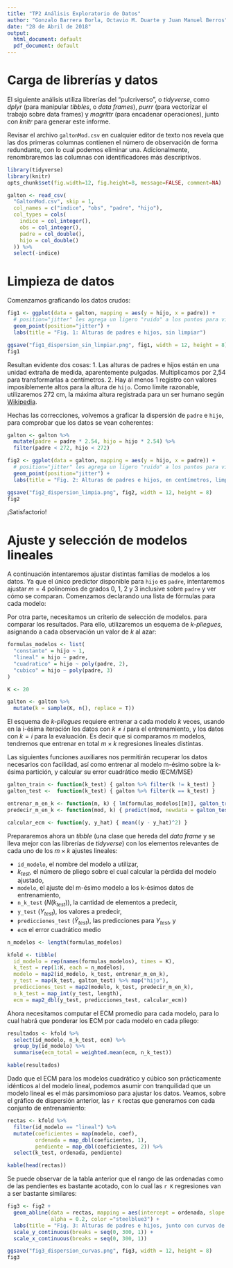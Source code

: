 ```yaml
---
title: "TP2 Análisis Exploratorio de Datos"
author: "Gonzalo Barrera Borla, Octavio M. Duarte y Juan Manuel Berros"
date: "28 de Abril de 2018"
output:
  html_document: default
  pdf_document: default
---
```


# Carga de librerías y datos
El siguiente análisis utiliza librerías del "pulcriverso", o _tidyverse_, como _dplyr_ (para manipular _tibbles_, o _data frames_), _purrr_ (para vectorizar el trabajo sobre data frames) y _magrittr_ (para encadenar operaciones), junto con _knitr_ para generar este informe.

Revisar el archivo `galtonMod.csv` en cualquier editor de texto nos revela que las dos primeras columnas contienen el número de observación de forma redundante, con lo cual podemos eliminar una. Adicionalmente, renombraremos las columnas con identificadores más descriptivos.

```r
library(tidyverse)
library(knitr)
opts_chunk$set(fig.width=12, fig.height=8, message=FALSE, comment=NA)
```

```r
galton <- read_csv(
  "GaltonMod.csv", skip = 1,
  col_names = c("indice", "obs", "padre", "hijo"),
  col_types = cols(
    indice = col_integer(),
    obs = col_integer(),
    padre = col_double(),
    hijo = col_double()
  )) %>%
  select(-indice)
```

# Limpieza de datos

Comenzamos graficando los datos crudos:

```r
fig1 <- ggplot(data = galton, mapping = aes(y = hijo, x = padre)) +
  # position="jitter" les agrega un ligero "ruido" a los puntos para visualizarlos mejor
  geom_point(position="jitter") +
  labs(title = "Fig. 1: Alturas de padres e hijos, sin limpiar")

ggsave("fig1_dispersion_sin_limpiar.png", fig1, width = 12, height = 8)
fig1
```

Resultan evidente dos cosas:
1. Las alturas de padres e hijos están en una unidad extraña de medida, aparentemente pulgadas. Multiplicamos por 2,54 para transformarlas a centímetros.
2. Hay al menos 1 registro con valores imposiblemente altos para la altura de `hijo`. Como límite razonable, utilizaremos 272 cm, la máxima altura registrada para un ser humano según [Wikipedia](https://en.wikipedia.org/wiki/List_of_tallest_people).

Hechas las correcciones, volvemos a graficar la dispersión de `padre` e `hijo`, para comprobar que los datos se vean coherentes:

```r
galton <- galton %>%
  mutate(padre = padre * 2.54, hijo = hijo * 2.54) %>%
  filter(padre < 272, hijo < 272)

fig2 <- ggplot(data = galton, mapping = aes(y = hijo, x = padre)) +
  # position="jitter" les agrega un ligero "ruido" a los puntos para visualizarlos mejor
  geom_point(position="jitter") +
  labs(title = "Fig. 2: Alturas de padres e hijos, en centímetros, limpias")

ggsave("fig2_dispersion_limpia.png", fig2, width = 12, height = 8)
fig2
```

¡Satisfactorio!

# Ajuste y selección de modelos lineales

A continuación intentaremos ajustar distintas familias de modelos a los datos. Ya que el único predictor disponible para `hijo` es `padre`, intentaremos ajustar $m=4$ polinomios de grados 0, 1, 2 y 3 inclusive sobre `padre` y ver cómo se comparan. Comenzamos declarando una lista de fórmulas para cada modelo:

Por otra parte, necesitamos un criterio de selección de modelos. para comparar los resultados. Para ello, utilizaremos un esquema de _k-pliegues_, asignando a cada observación un valor de $k$ al azar:

```r
formulas_modelos <- list(
  "constante" = hijo ~ 1,
  "lineal" = hijo ~ padre,
  "cuadratico" = hijo ~ poly(padre, 2),
  "cubico" = hijo ~ poly(padre, 3)
)

K <- 20

galton <- galton %>%
  mutate(k = sample(K, n(), replace = T))
```

El esquema de _k-pliegues_ requiere entrenar a cada modelo $k$ veces, usando en la i-ésima iteración los datos con $k \neq i$ para el entrenamiento, y los datos con $k = i$ para la evaluación. Es decir que si comparamos $m$ modelos, tendremos que entrenar en total $m \times k$ regresiones lineales distintas.

Las siguientes funciones auxiliares nos permitirán recuperar los datos necesarios con facilidad, así como entrenar al modelo m-ésimo sobre la k-ésima partición, y calcular su error cuadrático medio (ECM/MSE)

```r
galton_train <- function(k_test) { galton %>% filter(k != k_test) }
galton_test <-  function(k_test) { galton %>% filter(k == k_test) }

entrenar_m_en_k <- function(m, k) { lm(formulas_modelos[[m]], galton_train(k))}
predecir_m_en_k <- function(mod, k) { predict(mod, newdata = galton_test(k))}

calcular_ecm <- function(y, y_hat) { mean((y - y_hat)^2) }
```

Prepararemos ahora un _tibble_ (una clase que hereda del _data frame_ y se lleva mejor con las librerías de _tidyverse_) con los elementos relevantes de cada uno de los $m \times k$ ajustes lineales:

- `id_modelo`, el nombre del modelo a utilizar,
- $k_{test}$, el número de pliego sobre el cual calcular la pérdida del modelo ajustado,
- `modelo`, el ajuste del m-ésimo modelo a los k-ésimos datos de entrenamiento,
- `n_k_test` ($N(k_{test})$), la cantidad de elementos a predecir,
- `y_test` ($Y_{test}$), los valores a predecir,
- `predicciones_test` ($\hat{Y}_{test}$), las predicciones para $Y_{test}$, y
- `ecm` el error cuadrático medio

```r
n_modelos <- length(formulas_modelos)

kfold <- tibble(
  id_modelo = rep(names(formulas_modelos), times = K),
  k_test = rep(1:K, each = n_modelos),
  modelo = map2(id_modelo, k_test, entrenar_m_en_k),
  y_test = map(k_test, galton_test) %>% map("hijo"),
  predicciones_test = map2(modelo, k_test, predecir_m_en_k),
  n_k_test = map_int(y_test, length),
  ecm = map2_dbl(y_test, predicciones_test, calcular_ecm))
```

Ahora necesitamos computar el ECM promedio para cada modelo, para lo cual habrá que ponderar los ECM por cada modelo en cada pliego:

```r
resultados <- kfold %>%
  select(id_modelo, n_k_test, ecm) %>%
  group_by(id_modelo) %>%
  summarise(ecm_total = weighted.mean(ecm, n_k_test))

kable(resultados)
```

Dado que el ECM para los modelos cuadrático y cúbico son prácticamente idénticos al del modelo lineal, podemos asumir con tranquilidad que un modelo lineal es el más parsimomioso para ajustar los datos. Veamos, sobre el gráfico de dispersión anterior, las `r K` rectas que generamos con cada conjunto de entrenamiento:

```r
rectas <- kfold %>%
  filter(id_modelo == "lineal") %>%
  mutate(coeficientes = map(modelo, coef),
         ordenada = map_dbl(coeficientes, 1),
         pendiente = map_dbl(coeficientes, 2)) %>%
  select(k_test, ordenada, pendiente)

kable(head(rectas))
```

Se puede observar de la tabla anterior que el rango de las ordenadas como de las pendientes es bastante acotado, con lo cual las `r K` regresiones van a ser bastante similares:

```r
fig3 <- fig2 +
  geom_abline(data = rectas, mapping = aes(intercept = ordenada, slope = pendiente),
              alpha = 0.2, color ="steelblue3") +
  labs(title = "Fig. 3: Alturas de padres e hijos, junto con curvas de ajuste lineal") +
  scale_y_continuous(breaks = seq(0, 300, 1)) +
  scale_x_continuous(breaks = seq(0, 300, 1))

ggsave("fig3_dispersion_curvas.png", fig3, width = 12, height = 8)
fig3
```

